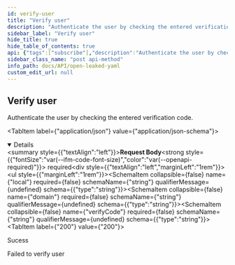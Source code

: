 ```yaml
---
id: verify-user
title: "Verify user"
description: "Authenticate the user by checking the entered verification code."
sidebar_label: "Verify user"
hide_title: true
hide_table_of_contents: true
api: {"tags":["subscribe"],"description":"Authenticate the user by checking the entered verification code.","requestBody":{"content":{"application/json":{"schema":{"allOf":[{"title":"VerifySubscribeRequestBody"},{"type":"object","properties":{"local":{"type":"string"},"domain":{"type":"string"},"verifyCode":{"type":"string"}},"example":{"local":"example","domain":"example.com","verifycode":123456},"title":"Subscribe"}]}}},"required":true},"responses":{"200":{"description":"Sucess"},"401":{"description":"Failed to verify user"}},"method":"post","path":"/api/subscribe/verify","servers":[{"url":"https://virtserver.swaggerhub.com/Peetzie/OpenLeaked/1.0.0","description":"SwaggerHub API Auto Mocking"},{"url":"openleaked.compute.dtu.dk","description":"Default server"},{"url":"localhost","description":"Local running server"}],"jsonRequestBodyExample":{"local":"example","domain":"example.com","verifycode":123456},"info":{"title":"Open Leaked YAML","description":"## Introduction\nThis API is documented in **OpenAPI** format. \n\n## OpenAPI Specification\nThis API is documented in **OpenAPI format** and is based on\n[Petstore sample](http://petstore.swagger.io/) provided by [swagger.io](http://swagger.io) team.\nIt was **extended** to illustrate features of [generator-openapi-repo](https://github.com/Rebilly/generator-openapi-repo)\ntool and [ReDoc](https://github.com/Redocly/redoc) documentation. In addition to standard\nOpenAPI syntax we use a few [vendor extensions](https://github.com/Redocly/redoc/blob/master/docs/redoc-vendor-extensions.md).\n\n## Cross-Origin Resource Sharing\nThis API features Cross-Origin Resource Sharing (CORS) implemented in compliance with  [W3C spec](https://www.w3.org/TR/cors/).\nAnd that allows cross-domain communication from the browser.\nAll responses have a wildcard same-origin which makes them completely public and accessible to everyone, including any code on any site.\n\n## Authentication\nThe application makes uses of build in authentication. Some of the client calls will be restricted. A local API key may be optained from the vendor\n","contact":{"name":"Open Leaked","url":"https://github.com/Open-Leaked/Monorepo","email":"openleaked@gmail.com"},"license":{"name":"Apache 2.0","url":"http://www.apache.org/licenses/LICENSE-2.0.html"},"version":"1.0.0","x-logo":{"url":"https://redocly.github.io/redoc/petstore-logo.png","altText":"Petstore logo"}},"postman":{"name":"Verify user","description":{"content":"Authenticate the user by checking the entered verification code.","type":"text/plain"},"url":{"path":["api","subscribe","verify"],"host":["{{baseUrl}}"],"query":[],"variable":[]},"header":[{"key":"Content-Type","value":"application/json"}],"method":"POST","body":{"mode":"raw","raw":"\"\"","options":{"raw":{"language":"json"}}}}}
sidebar_class_name: "post api-method"
info_path: docs/API/open-leaked-yaml
custom_edit_url: null
---
```



## Verify user



Authenticate the user by checking the entered verification code.

<MimeTabs><TabItem label={"application/json"} value={"application/json-schema"}><details style={{}} data-collapsed={false} open={true}><summary style={{"textAlign":"left"}}><strong>Request Body</strong><strong style={{"fontSize":"var(--ifm-code-font-size)","color":"var(--openapi-required)"}}> required</strong></summary><div style={{"textAlign":"left","marginLeft":"1rem"}}></div><ul style={{"marginLeft":"1rem"}}><SchemaItem collapsible={false} name={"local"} required={false} schemaName={"string"} qualifierMessage={undefined} schema={{"type":"string"}}></SchemaItem><SchemaItem collapsible={false} name={"domain"} required={false} schemaName={"string"} qualifierMessage={undefined} schema={{"type":"string"}}></SchemaItem><SchemaItem collapsible={false} name={"verifyCode"} required={false} schemaName={"string"} qualifierMessage={undefined} schema={{"type":"string"}}></SchemaItem></ul></details></TabItem></MimeTabs><div><ApiTabs><TabItem label={"200"} value={"200"}><div>

Sucess

</div><div></div></TabItem><TabItem label={"401"} value={"401"}><div>

Failed to verify user

</div><div></div></TabItem></ApiTabs></div>
      